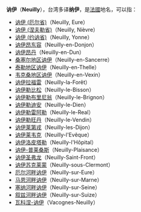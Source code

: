 '''讷伊'''（'''Neuilly'''），台湾多译'''纳伊'''，是[[法國|法國]]地名，可以指：

*[[讷伊_(厄尔省)|讷伊 (厄尔省)]]（Neuilly, Eure）
*[[讷伊_(涅夫勒省)|讷伊 (涅夫勒省)]]（Neuilly, Nièvre）
*[[讷伊_(约讷省)|讷伊 (约讷省)]]（Neuilly, Yonne）
*[[讷伊昂东容|讷伊昂东容]]（Neuilly-en-Donjon）
*[[讷伊昂丹|讷伊昂丹]]（Neuilly-en-Dun）
*[[桑塞尔地区讷伊|桑塞尔地区讷伊]]（Neuilly-en-Sancerre）
*[[泰勒地区讷伊|泰勒地区讷伊]]（Neuilly-en-Thelle）
*[[韦克桑地区讷伊|韦克桑地区讷伊]]（Neuilly-en-Vexin）
*[[讷伊拉福雷|讷伊拉福雷]]（Neuilly-la-Forêt）
*[[讷伊勒比松|讷伊勒比松]]（Neuilly-le-Bisson）
*[[讷伊勒布里尼翁|讷伊勒布里尼翁]]（Neuilly-le-Brignon）
*[[讷伊勒迪安|讷伊勒迪安]]（Neuilly-le-Dien）
*[[讷伊勒雷阿勒|讷伊勒雷阿勒]]（Neuilly-le-Real）
*[[讷伊勒旺丹|讷伊勒旺丹]]（Neuilly-le-Vendin）
*[[讷伊莱第戎|讷伊莱第戎]]（Neuilly-les-Dijon）
*[[讷伊莱韦克|讷伊莱韦克]]（Neuilly-l'Evêque）
*[[讷伊洛皮塔勒|讷伊洛皮塔勒]]（Neuilly-l'Hôpital）
*[[讷伊-普莱桑斯|讷伊-普莱桑斯]]（Neuilly-Plaisance）
*[[讷伊圣弗龙|讷伊圣弗龙]]（Neuilly-Saint-Front）
*[[讷伊苏克莱蒙|讷伊苏克莱蒙]]（Neuilly-sous-Clermont）
*[[厄尔河畔讷伊|厄尔河畔讷伊]]（Neuilly-sur-Eure）
*[[马恩河畔讷伊|马恩河畔讷伊]]（Neuilly-sur-Marne）
*[[塞纳河畔讷伊|塞纳河畔讷伊]]（Neuilly-sur-Seine）
*[[叙兹河畔讷伊|叙兹河畔讷伊]]（Neuilly-sur-Suize）
*[[瓦科涅-讷伊|瓦科涅-讷伊]]（Vacognes-Neuilly）

{{disambig|cat=地名消歧義|Neuilly}}